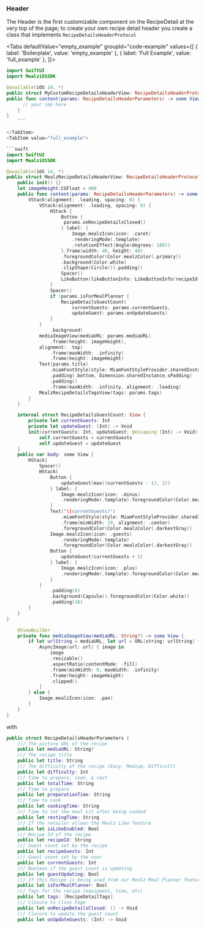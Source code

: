 
### Header

The Header is the first customizable component on the RecipeDetail at the very top of the page;
to create your own recipe detail header you create a class that implements `RecipeDetailsHeaderProtocol`


<Tabs defaultValue="empty_example" groupId="code-example"
values={[
    { label: 'Boilerplate', value: 'empty_example' },
    { label: 'Full Example', value: 'full_example' },
]}>
<TabItem value="empty_example">

```swift
import SwiftUI
import MealziOSSDK

@available(iOS 14, *)
public struct MyCustomRecipeDetailsHeaderView: RecipeDetailsHeaderProtocol {
public func content(params: RecipeDetailsHeaderParameters) -> some View {
      // your imp here
    }
}
    ```

</TabItem>
<TabItem value="full_example">

```swift
import SwiftUI
import MealziOSSDK

@available(iOS 14, *)
public struct MealzRecipeDetailsHeaderView: RecipeDetailsHeaderProtocol {
    public init() {}
    let imageHeight:CGFloat = 400
    public func content(params: RecipeDetailsHeaderParameters) -> some View {
        VStack(alignment: .leading, spacing: 0) {
            VStack(alignment: .leading, spacing: 0) {
                HStack {
                    Button {
                     params.onRecipeDetailsClosed()
                    } label: {
                        Image.mealzIcon(icon: .caret)
                        .renderingMode(.template)
                        .rotationEffect(Angle(degrees: 180))
                    }.frame(width: 40, height: 40)
                    .foregroundColor(Color.mealzColor(.primary))
                    .background(Color.white)
                    .clipShape(Circle()).padding()
                    Spacer()
                    LikeButton(likeButtonInfo: LikeButtonInfo(recipeId: params.recipeId)).padding(16)
                }
                Spacer()
                if !params.isForMealPlanner {
                    RecipeDetailsGuestCount(
                        currentGuests: params.currentGuests,
                        updateGuest: params.onUpdateGuests)
                }
            }
                .background(
            mediaImageView(mediaURL: params.mediaURL)
                .frame(height: imageHeight),
            alignment: .top)
                .frame(maxWidth: .infinity)
                .frame(height: imageHeight)
            Text(params.title)
                .miamFontStyle(style: MiamFontStyleProvider.sharedInstance.titleStyle)
                .padding(.bottom, Dimension.sharedInstance.sPadding)
                .padding()
                .frame(maxWidth: .infinity, alignment: .leading)
            MealzRecipeDetailsTagsView(tags: params.tags)
        }
    }

    internal struct RecipeDetailsGuestCount: View {
        private let currentGuests: Int
        private let updateGuest: (Int) -> Void
        init(currentGuests: Int, updateGuest: @escaping (Int) -> Void) {
            self.currentGuests = currentGuests
            self.updateGuest = updateGuest
    }
    public var body: some View {
        HStack{
            Spacer()
            HStack{
                Button {
                    updateGuest(max((currentGuests - 1), 1))
                } label: {
                    Image.mealzIcon(icon: .minus)
                    .renderingMode(.template).foregroundColor(Color.mealzColor(.primaryText))
                }
                Text("\(currentGuests)")
                    .miamFontStyle(style: MiamFontStyleProvider.sharedInstance.bodyBoldStyle)
                    .frame(minWidth: 10, alignment: .center)
                    .foregroundColor(Color.mealzColor(.darkestGray))
                Image.mealzIcon(icon: .guests)
                    .renderingMode(.template)
                    .foregroundColor(Color.mealzColor(.darkestGray))
                Button {
                    updateGuest(currentGuests + 1)
                } label: {
                    Image.mealzIcon(icon: .plus)
                    .renderingMode(.template).foregroundColor(Color.mealzColor(.primaryText))
                }
            }
                .padding(8)
                .background(Capsule().foregroundColor(Color.white))
                .padding(16)
        }
    }
}

    @ViewBuilder
    private func mediaImageView(mediaURL: String?) -> some View {
        if let urlString = mediaURL, let url = URL(string: urlString) {
            AsyncImage(url: url) { image in
                image
                .resizable()
                .aspectRatio(contentMode: .fill)
                .frame(minWidth: 0, maxWidth: .infinity)
                .frame(height: imageHeight)
                .clipped()
            }
        } else {
            Image.mealzIcon(icon: .pan)
        }
    }
}
```
</TabItem>
</Tabs>

with

```swift
public struct RecipeDetailsHeaderParameters {
    /// The picture URL of the recipe
    public let mediaURL: String?
    /// The recipe title
    public let title: String
    /// The difficulty of the recipe (Easy, Medium, Difficult)
    public let difficulty: Int
    /// Time to prepare, cook, & rest
    public let totalTime: String
    /// Time to prepare
    public let preparationTime: String
    /// Time to cook
    public let cookingTime: String
    /// Time to let the meal sit after being cooked
    public let restingTime: String
    /// If the retailer allows the Mealz Like feature
    public let isLikeEnabled: Bool
    /// Recipe Id of the recipe
    public let recipeId: String
    /// Guest count set by the recipe
    public let recipeGuests: Int
    /// Guest count set by the user
    public let currentGuests: Int
    /// Boolean if the guest count is updating
    public let guestUpdating: Bool
    /// If this Recipe is being used from our Mealz Meal Planner feature
    public let isForMealPlanner: Bool
    /// Tags for the recipe (equipment, time, etc)
    public let tags: [RecipeDetailTags]
    /// Closure to close Page
    public let onRecipeDetailsClosed: () -> Void
    /// Closure to update the guest count
    public let onUpdateGuests: (Int) -> Void
```
